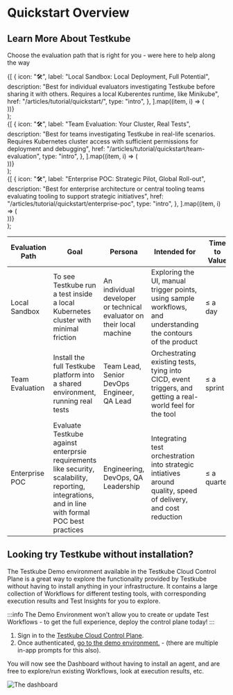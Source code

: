 
# Quickstart Overview

## Learn More About Testkube

Choose the evaluation path that is right for you - were here to help along the way

  <section className={clsx("row indent--min")}>
    {[
      {
        icon: "🛠",
        label: "Local Sandbox: Local Deployment, Full Potential",
        description:
          "Best for individual evaluators investigating Testkube before sharing it with others. Requires a local Kuberentes runtime, like Minikube",
        href: "/articles/tutorial/quickstart/",
        type: "intro",
      },
    ].map((item, i) => (
      <article key={i} className="col padding--sm intro__card">
        <DocCard item={item} />
      </article>
    ))}
  </section>
);

<QuickstartCardList />

  <section className={clsx("row indent--min")}>
    {[
      {
        icon: "🛠",
        label: "Team Evaluation: Your Cluster, Real Tests",
        description:
          "Best for teams investigating Testkube in real-life scenarios. Requires Kubernetes cluster access with sufficient permissions for deployment and debugging",
        href: "/articles/tutorial/quickstart/team-evaluation",
        type: "intro",
      },
    ].map((item, i) => (
      <article key={i} className="col padding--sm intro__card">
        <DocCard item={item} />
      </article>
    ))}
  </section>
);

<QuickstartCardList2 />

  <section className={clsx("row indent--min")}>
    {[
      {
        icon: "🛠",
        label: "Enterprise POC: Strategic Pilot, Global Roll-out",
        description:
          "Best for enterprise architecture or central tooling teams evaluating tooling to support strategic initiatives",
        href: "/articles/tutorial/quickstart/enterprise-poc",
        type: "intro",
      },
    ].map((item, i) => (
      <article key={i} className="col padding--sm intro__card">
        <DocCard item={item} />
      </article>
    ))}
  </section>
);

<QuickstartCardList3 />

| Evaluation Path | Goal | Persona | Intended for | Time to Value |
|---|---|---|---|---|
| Local Sandbox | To see Testkube run a test inside a local Kubernetes cluster with minimal friction | An individual developer or technical evaluator on their local machine | Exploring the UI, manual trigger points, using sample workflows, and understanding the contours of the product | ≤ a day |
| Team Evaluation | Install the full Testkube platform into a shared environment, running real tests | Team Lead, Senior DevOps Engineer, QA Lead | Orchestrating existing tests, tying into CICD, event triggers, and getting a real-world feel for the tool  | ≤ a sprint |
| Enterprise POC | Evaluate Testkube against enterprsie requirements like security, scalability, reporting, integrations, and in line with formal POC best practices | Engineering, DevOps, QA Leadership | Integrating test orchestration into strategic intiatives around quality, speed of delivery, and cost reduction | ≤ a quarter |

## Looking try Testkube without installation?

The Testkube Demo environment available in the Testkube Cloud Control Plane is a great way to explore the functionality provided by
Testkube without having to install anything in your infrastructure. It contains a large collection of Workflows for
different testing tools, with corresponding execution results and Test Insights for you to explore.

:::info
The Demo Environment won't allow you to create or update Test Workflows - to get the full experience, deploy the control plane today!
:::

1. Sign in to the [Testkube Cloud Control Plane](https://app.testkube.io).
2. Once authenticated, [go to the demo environment.](https://app.testkube.io/organization/testkube-demo/environment/testkube-demo/dashboard/home) - (there are multiple in-app
  prompts for this also).

You will now see the Dashboard without having to install an agent, and are free to explore/run existing Workflows,
look at execution results, etc.

![The dashboard](./img/demo-environment-dashboard.png)